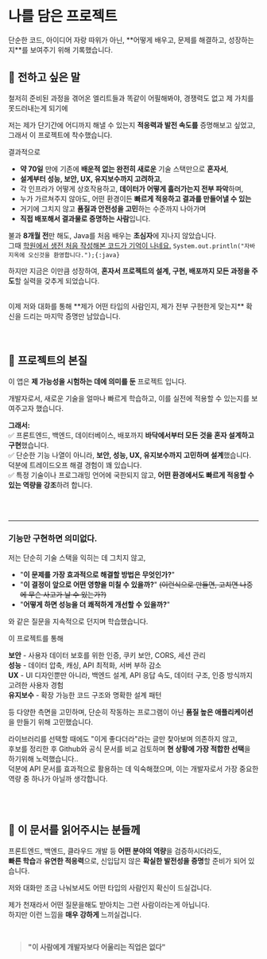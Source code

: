 
# 나를 담은 프로젝트

<Callout type="info" emoji="ℹ️">
  단순한 코드, 아이디어 자랑 따위가 아닌,
  **어떻게 배우고, 문제를 해결하고, 성장하는지**를 보여주기 위해 기록했습니다.
</Callout>

[//]: # (실제 웹상에 24시간 배포되는 웹서버를 클라우드로 여러개 구성하고<br/>)
[//]: # (각종 보안정책에 의한 제약을 지키면서도 원활한 통신이 가능하게끔 처리하는 등, 인프라 구축 그 자체에 많은 노력을 투자했습니다.)
[//]: # (또한, 비용적인 이유로 가동중인 모든 클라우드가 무료 플랜이기 때문에 성능적인 제약이 굉장히 컸는데,<br/>)
[//]: # (이런 저사양 환경 덕분에 **적당히 검색해서 나오는 아무 라이브러리, 아무 기법을 사용하는것보다**<br/> 다양한 도구들을 찾아보고 비교하며 어떤 장단점이 있는지 판단하고)
[//]: # (트레이드오프에 놓였을때 프로젝트의 현 상황, 목적, 추후 확장성 등 여러가지 요소를 제가 직접 판단해야 하기 때문에 정말 좋은 경험이 되었습니다.)


## 📢 전하고 싶은 말

철저히 준비된 과정을 겪어온 엘리트들과 똑같이 어필해봐야, 경쟁력도 없고 제 가치를 못드러내는게 되기에

저는 제가 단기간에 어디까지 해낼 수 있는지 **적응력과 발전 속도를** 증명해보고 싶었고, 그래서 이 프로젝트에 착수했습니다.

결과적으로

- **약 70일** 만에 기존에 **배운적 없는 완전히 새로운** 기술 스택만으로 **혼자서**,
- **설계부터 성능, 보안, UX, 유지보수까지 고려하고**,
- 각 인프라가 어떻게 상호작용하고, **데이터가 어떻게 흘러가는지 전부 파악**하며,
- 누가 가르쳐주지 않아도, 어떤 환경이든 **빠르게 적응하고 결과를 만들어낼 수 있는**
- 거기에 그치지 않고 **품질과 안전성을 고민**하는 수준까지 나아가며
- **직접 배포해서 결과물로 증명하는 사람**입니다.

불과 **8개월 전**만 해도, Java를 처음 배우는 **초심자**에 지나지 않았습니다.<br/>
그때 [학원에서 생전 처음 작성해본 코드가 기억이 나네요.](https://github.com/LeeHyunWoo2/JAVA/blob/ba6772ad85a6cac6b99827ea15a7c80efc1798f8/ch01/Hello.java#L11) `System.out.println("자바지옥에 오신것을 환영합니다.");{:java}`<br/>

하지만 지금은 이만큼 성장하여, **혼자서 프로젝트의 설계, 구현, 배포까지 모든 과정을 주도**할 실력을 갖추게 되었습니다.

<br/>

<div className="text-lg font-medium">
이제 저와 대화를 통해 **제가 어떤 타입의 사람인지, 제가 전부 구현한게 맞는지** 확신을 드리는 마지막 증명만 남았습니다.
</div>

<br/>
<br/>

## 🎯 프로젝트의 본질

이 앱은 **제 가능성을 시험하는 데에 의미를 둔** 프로젝트 입니다.

개발자로서, 새로운 기술을 얼마나 빠르게 학습하고, 이를 실전에 적용할 수 있는지를 보여주고자 했습니다.

**그래서:**<br/>
✅ 프론트엔드, 백엔드, 데이터베이스, 배포까지 **바닥에서부터 모든 것을 혼자 설계하고 구현**했습니다.<br/>
✅ 단순한 기능 나열이 아니라, **보안, 성능, UX, 유지보수까지 고민하며 설계**했습니다. 덕분에 트레이드오프 해결 경험이 꽤 있습니다.<br/>
✅ 특정 기술이나 프로그래밍 언어에 국한되지 않고, **어떤 환경에서도 빠르게 적응할 수 있는 역량을 강조**하려 합니다.

<br/>
<br/>

---

### 기능만 구현하면 의미없다.

저는 단순히 기술 스택을 익히는 데 그치지 않고,<br/>
- "**이 문제를 가장 효과적으로 해결할 방법은 무엇인가?**"
- "**이 결정이 앞으로 어떤 영향을 미칠 수 있을까?**" <s>(이런식으로 만들면, 고치면 나중에 무슨 사고가 날 수 있는가?)</s>
- "**어떻게 하면 성능을 더 쾌적하게 개선할 수 있을까?**"

와 같은 질문을 지속적으로 던지며 학습했습니다.<br/>

이 프로젝트를 통해<br/>

**보안** - 사용자 데이터 보호를 위한 인증, 쿠키 보안, CORS, 세션 관리<br/>
**성능** - 데이터 압축, 캐싱, API 최적화, 서버 부하 감소<br/>
**UX** - UI 디자인뿐만 아니라, 백엔드 설계, API 응답 속도, 데이터 구조, 인증 방식까지 고려한 사용자 경험<br/>
**유지보수** - 확장 가능한 코드 구조와 명확한 설계 패턴<br/>

등 다양한 측면을 고민하며, 단순히 작동하는 프로그램이 아닌 **품질 높은 애플리케이션**을 만들기 위해 고민했습니다.

라이브러리를 선택할 때에도 "이게 좋다더라"라는 글만 찾아보며 의존하지 않고,<br/>
후보를 정리한 후 Github와 공식 문서를 비교 검토하며 **현 상황에 가장 적합한 선택**을 하기위해 노력했습니다..<br/>
덕분에 API 문서를 효과적으로 활용하는 데 익숙해졌으며, 이는 개발자로서 가장 중요한 역량 중 하나가 아닐까 생각합니다.<br/>

<br/>
<br/>

## 🙏 이 문서를 읽어주시는 분들께

프론트엔드, 백엔드, 클라우드 개발 등 **어떤 분야의 역량**을 검증하시더라도,<br/>
**빠른 학습**과 **유연한 적응력**으로, 신입답지 않은 **확실한 발전성을 증명**할 준비가 되어 있습니다.

저와 대화만 조금 나눠보셔도 어떤 타입의 사람인지 확신이 드실겁니다.

제가 천재라서 어떤 질문을해도 받아치는 그런 사람이라는게 아닙니다.<br/>
하지만 이런 느낌을 **매우 강하게** 느끼실겁니다.<br/>

<br/>

> **"이 사람에게 개발자보다 어울리는 직업은 없다"**

<br/>
